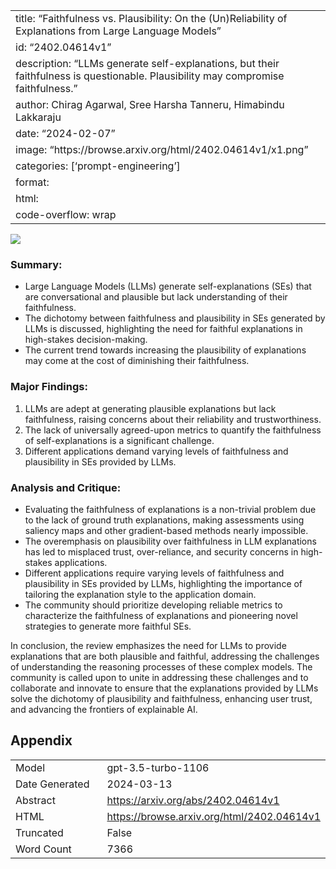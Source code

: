 
---
title: "Faithfulness vs. Plausibility: On the (Un)Reliability of Explanations from Large Language Models"
id: "2402.04614v1"
description: "LLMs generate self-explanations, but their faithfulness is questionable. Plausibility may compromise faithfulness."
author: Chirag Agarwal, Sree Harsha Tanneru, Himabindu Lakkaraju
date: "2024-02-07"
image: "https://browse.arxiv.org/html/2402.04614v1/x1.png"
categories: ['prompt-engineering']
format:
  html:
    code-overflow: wrap
---

![](https://browse.arxiv.org/html/2402.04614v1/x1.png)

### **Summary:**
- Large Language Models (LLMs) generate self-explanations (SEs) that are conversational and plausible but lack understanding of their faithfulness.
- The dichotomy between faithfulness and plausibility in SEs generated by LLMs is discussed, highlighting the need for faithful explanations in high-stakes decision-making.
- The current trend towards increasing the plausibility of explanations may come at the cost of diminishing their faithfulness.

### **Major Findings:**
1. LLMs are adept at generating plausible explanations but lack faithfulness, raising concerns about their reliability and trustworthiness.
2. The lack of universally agreed-upon metrics to quantify the faithfulness of self-explanations is a significant challenge.
3. Different applications demand varying levels of faithfulness and plausibility in SEs provided by LLMs.

### **Analysis and Critique:**
- Evaluating the faithfulness of explanations is a non-trivial problem due to the lack of ground truth explanations, making assessments using saliency maps and other gradient-based methods nearly impossible.
- The overemphasis on plausibility over faithfulness in LLM explanations has led to misplaced trust, over-reliance, and security concerns in high-stakes applications.
- Different applications require varying levels of faithfulness and plausibility in SEs provided by LLMs, highlighting the importance of tailoring the explanation style to the application domain.
- The community should prioritize developing reliable metrics to characterize the faithfulness of explanations and pioneering novel strategies to generate more faithful SEs.

In conclusion, the review emphasizes the need for LLMs to provide explanations that are both plausible and faithful, addressing the challenges of understanding the reasoning processes of these complex models. The community is called upon to unite in addressing these challenges and to collaborate and innovate to ensure that the explanations provided by LLMs solve the dichotomy of plausibility and faithfulness, enhancing user trust, and advancing the frontiers of explainable AI.

## Appendix

|          |          |
|----------|----------|
| Model     | gpt-3.5-turbo-1106       |
| Date Generated     | 2024-03-13       |
| Abstract | [https://arxiv.org/abs/2402.04614v1](https://arxiv.org/abs/2402.04614v1)        |
| HTML     | [https://browse.arxiv.org/html/2402.04614v1](https://browse.arxiv.org/html/2402.04614v1)       |
| Truncated       | False       |
| Word Count       | 7366       |